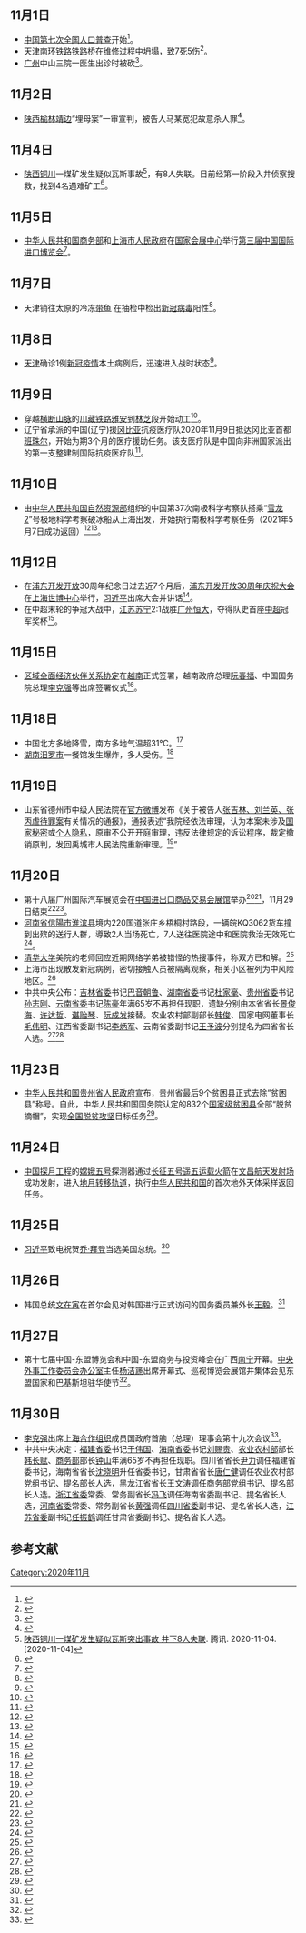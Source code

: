 <noinclude>{{MonthInNewsChina|2020|11}}</noinclude>

== 11月1日 ==
* [[中华人民共和国第七次全国人口普查|中国第七次全国人口普查]]开始<ref>{{cite web|url=https://www.thepaper.cn/newsDetail_forward_9806979|title=首次全面电子化！第七次全国人口普查正式开始！|date=2020-11-01|accessdate=2020-11-01|publisher=澎湃|archive-date=2020-11-05|archive-url=https://web.archive.org/web/20201105061451/https://www.thepaper.cn/newsDetail_forward_9806979|dead-url=no}}</ref>。
* [[天津市|天津]][[天津南环铁路|南环铁路]]铁路桥在维修过程中坍塌，致7死5伤<ref>{{cite web|url=https://new.qq.com/rain/a/20201101A09FAO00|title=天津“铁路桥坍塌事故”救援基本结束，共致7死5伤|publisher=腾讯|date=2020-11-01|accessdate=2020-11-01}}</ref>。
* [[广州市|广州]]中山三院一医生出诊时被砍<ref>{{Cite web |title=央视评广州伤医案：一万句道德谴责比不上一个对医生的安保措施-千龙网·中国首都网 |url=http://china.qianlong.com/2020/1101/4936781.shtml |accessdate=2020-11-04 |work=china.qianlong.com |archive-date=2020-11-11 |archive-url=https://web.archive.org/web/20201111151445/http://china.qianlong.com/2020/1101/4936781.shtml |dead-url=no }}<!--https://www.google.com/search?q=%E5%BB%A3%E5%B7%9E%E5%82%B7%E9%86%AB%E6%A1%88--></ref>。

== 11月2日 ==
* [[陕西省|陕西]][[榆林市|榆林]][[靖边|靖边]]“埋母案”一审宣判，被告人马某宽犯故意杀人罪<ref>{{Cite web |title=陕西男子活埋79岁母亲 获刑12年 其母已于9月底去世_新闻频道_中华网 |url=https://news.china.com/socialgd/10000169/20201102/38916592.html |accessdate=2020-11-04 |work=news.china.com |archive-date=2020-11-04 |archive-url=https://web.archive.org/web/20201104071752/https://news.china.com/socialgd/10000169/20201102/38916592.html |dead-url=no }}<!--https://www.google.com/search?source=hp&ei=rI-hX7XPJ9f8wAO82JbIAg&q=%E9%99%95%E8%A5%BF%E7%94%B7%E5%AD%90%E6%B4%BB%E5%9F%8B79%E5%B2%81%E6%AF%8D%E4%BA%B2&oq=%E9%99%95%E8%A5%BF%E7%94%B7%E5%AD%90%E6%B4%BB%E5%9F%8B79%E5%B2%81%E6%AF%8D%E4%BA%B2&gs_lcp=CgZwc3ktYWIQA1DLD1jLD2CXF2gAcAB4AIABuQGIAbkBkgEDMC4xmAEAoAECoAEBqgEHZ3dzLXdpeg&sclient=psy-ab&ved=0ahUKEwi11bDU7-bsAhVXPnAKHTysBSkQ4dUDCAc&uact=5--></ref>。

== 11月4日 ==
* [[陕西省|陕西]][[铜川市|铜川]]一煤矿发生疑似瓦斯事故<ref>[https://new.qq.com/rain/a/20201104A0CQ3G00 陕西铜川一煤矿发生疑似瓦斯突出事故 井下8人失联]. 腾讯. 2020-11-04. [2020-11-04]</ref>，有8人失联。目前经第一阶段入井侦察搜救，找到4名遇难矿工<ref>{{Cite web|title=陕西铜川煤矿事故已致4人遇难_腾讯新闻|url=https://new.qq.com/rain/a/20201105A05ZWK00|accessdate=2020-11-07|work=new.qq.com|archive-date=2020-11-13|archive-url=https://web.archive.org/web/20201113075933/https://new.qq.com/rain/a/20201105A05ZWK00|dead-url=no}}</ref>。

== 11月5日 ==

* [[中華人民共和國商務部|中华人民共和国商务部]]和[[上海市人民政府|上海市人民政府]]在[[國家會展中心_(上海)|国家会展中心]]举行[[第三届中国国际进口博览会|第三届中国国际进口博览会]]<ref>{{Cite web|title=第三届进博会将于11月5日至10日在上海举办--财经--人民网|url=http://finance.people.com.cn/n1/2020/0519/c1004-31714377.html|accessdate=2020-11-07|work=finance.people.com.cn|archive-date=2020-11-06|archive-url=https://web.archive.org/web/20201106160121/http://finance.people.com.cn/n1/2020/0519/c1004-31714377.html|dead-url=no}}</ref>。

== 11月7日 ==
* 天津销往太原的冷冻[[带鱼|带鱼]] 在抽检中检出[[严重急性呼吸系统综合征冠状病毒2|新冠病毒]]阳性<ref>{{cite news|url=http://www.nbd.com.cn/articles/2020-11-08/1543238.html|title=山西太原进口冷冻带鱼制品外包装检出阳性，该批次带鱼系从天津港销往太原，原产于印度|date=2020-11-08|accessdate=2020-11-09|publisher=每经网|archive-date=2022-01-04|archive-url=https://web.archive.org/web/20220104020536/http://www.nbd.com.cn/articles/2020-11-08/1543238.html}}</ref>。

== 11月8日 ==

* [[天津市|天津]]确诊1例[[2019冠狀病毒病天津市疫情|新冠疫情]]本土病例后，迅速进入战时状态<ref>{{Cite web|title=天津进入战时状态！新增1例为河北籍！涉疫情货物流向多地，河北等地紧急排查……_腾讯新闻|url=https://new.qq.com/rain/a/20201108A08WPS00|accessdate=2020-11-08|work=new.qq.com|archive-date=2020-11-13|archive-url=https://web.archive.org/web/20201113083312/https://new.qq.com/rain/a/20201108A08WPS00|dead-url=no}}</ref>。
== 11月9日 ==
*穿越[[横断山脉|横断山脉]]的[[川藏铁路|川藏铁路]][[雅安市|雅安]]到[[林芝市|林芝]]段开始动工<ref>{{Cite web|title=习近平对川藏铁路开工建设作出重要指示强调 发扬“两路”精神和青藏铁路精神 高质量推进工程建设 李克强作出批示|url=http://www.chinanews.com/gn/2020/11-08/9333234.shtml|accessdate=|author=|date=2020-11-08|format=|publisher=新华社|language=zh-cn|archive-date=2021-02-20|archive-url=https://web.archive.org/web/20210220022730/http://www.chinanews.com/gn/2020/11-08/9333234.shtml}}</ref>。
* 辽宁省承派的中国(辽宁)援[[冈比亚|冈比亚]]抗疫医疗队2020年11月9日抵达冈比亚首都[[班珠尔|班珠尔]]，开始为期3个月的医疗援助任务。该支医疗队是中国向非洲国家派出的第一支整建制国际抗疫医疗队<ref>{{Cite web|title=我国援非第一支整建制抗疫医疗队载誉归辽-中新网|url=http://www.chinanews.com/sh/2021/03-03/9423710.shtml|accessdate=2021-03-03|work=中国新闻网|archive-date=2021-03-03|archive-url=https://web.archive.org/web/20210303194614/http://www.chinanews.com/sh/2021/03-03/9423710.shtml}}</ref>。

== 11月10日 ==
*由[[中华人民共和国自然资源部|中华人民共和国自然资源部]]组织的中国第37次南极科学考察队搭乘“[[雪龙2号|雪龙2]]”号极地科学考察破冰船从上海出发，开始执行南极科学考察任务（2021年5月7日成功返回）<ref>{{Cite web|title=中国第37次南极考察圆满完成 “雪龙2”船返回上海-新华网|url=http://www.xinhuanet.com/expo/2021-05/08/c_1211145951.htm|access-date=2021-07-12|work=新华网|archive-date=2021-07-14|archive-url=https://web.archive.org/web/20210714235602/http://www.xinhuanet.com/expo/2021-05/08/c_1211145951.htm}}</ref><ref>{{Cite web|title=“雪龙2”号返回上海 中国第37次南极考察圆满完成-中新网|url=http://www.chinanews.com/gn/2021/05-07/9471827.shtml|access-date=2021-07-12|work=中新网|archive-date=2021-07-15|archive-url=https://web.archive.org/web/20210715193018/http://www.chinanews.com/gn/2021/05-07/9471827.shtml}}</ref>。

== 11月12日 ==
*在[[浦东开发开放|浦东开发开放]]30周年纪念日过去近7个月后，[[浦东开发开放30周年庆祝大会|浦东开发开放30周年庆祝大会]]在[[中国2010年上海世界博览会世博中心|上海世博中心]]举行，[[习近平|习近平]]出席大会并讲话<ref>{{Cite web|title=浦东开发开放30周年庆祝大会隆重举行 习近平发表重要讲话-新华网|url=http://www.xinhuanet.com/politics/leaders/2020-11/12/c_1126731550.htm|accessdate=2020-11-15|work=www.xinhuanet.com|archive-date=2020-11-28|archive-url=https://web.archive.org/web/20201128232919/http://www.xinhuanet.com/politics/leaders/2020-11/12/c_1126731550.htm|dead-url=no}}</ref>。
*在中超末轮的争冠大战中，[[江苏苏宁足球俱乐部|江苏苏宁]]2:1战胜[[广州恒大淘宝足球俱乐部|广州恒大]]，夺得队史首座[[中国足球协会超级联赛|中超]]冠军奖杯<ref>{{Cite web|title=2:1力克广州恒大，江苏苏宁首夺中超冠军！-中新网|url=http://www.chinanews.com/ty/2020/11-12/9337070.shtml|accessdate=2020-11-15|work=www.chinanews.com|archive-date=2020-11-14|archive-url=https://web.archive.org/web/20201114203908/http://www.chinanews.com/ty/2020/11-12/9337070.shtml|dead-url=no}}</ref>。
== 11月15日 ==
*[[区域全面经济伙伴关系协定|区域全面经济伙伴关系协定]]在[[越南|越南]]正式签署，越南政府总理[[阮春福|阮春福]]、中国国务院总理[[李克强|李克强]]等出席签署仪式<ref>{{Cite web|1=|url=http://politics.people.com.cn/n1/2020/1116/c1024-31931585.html|title=李克强出席第四次区域全面经济伙伴关系协定领导人会议|author=白阳|publisher=人民网|date=2020年11月16日|access-date=2020年11月16日|archive-date=2022年1月2日|archive-url=https://web.archive.org/web/20220102003859/http://politics.people.com.cn/n1/2020/1116/c1024-31931585.html}}</ref>。

== 11月18日 ==
* 中国北方多地降雪，南方多地气温超31°C。<ref>{{cite news|url=https://news.china.com/socialgd/10000169/20201118/38979168_all.html|title=北方大到暴雪南方多地气温超过31度,你那儿是冷是热？|publisher=中华网新闻|date=2020-11-18|accessdate=2020-11-18}}</ref>
* [[汨罗市|湖南汨罗市]]一餐馆发生爆炸，多人受伤。<ref>{{cite news|url=https://www.chinanews.com/sh/2020/11-18/9341530.shtml|title=湖南汨罗市一餐馆发生爆炸已导致34人受伤|publisher=中国新闻网|date=2020-11-28|accessdate=2020-11-28}}</ref>

== 11月19日 ==
*山东省德州市中级人民法院在[[新浪微博|官方微博]]发布《关于被告人[[张吉林、刘兰英、张丙虐待罪案|张吉林、刘兰英、张丙虐待罪案]]有关情况的通报》，通报表述“我院经依法审理，认为本案未涉及[[国家秘密|国家秘密]]或[[隐私权|个人隐私]]，原审不公开开庭审理，违反法律规定的诉讼程序，裁定撤销原判，发回禹城市人民法院重新审理。<ref>{{Cite web |url=https://www.chinanews.com/sh/2020/11-19/9342243.shtml |title=山东德州中院通报“女子遭虐待致死案”：发回重审 |accessdate=2020-11-26 |author= |date=2020-11-18 |work=编辑：丁宝秀 |publisher=中国新闻网 |language=Zh-hans |archive-date=2020-12-03 |archive-url=https://web.archive.org/web/20201203151956/https://www.chinanews.com/sh/2020/11-19/9342243.shtml |dead-url=no }}</ref>”

== 11月20日 ==
* 第十八届广州国际汽车展览会在[[中国进出口商品交易会展馆|中国进出口商品交易会展馆]]举办<ref>{{Cite web|title=迎来别样“成人礼” 第十八届广州车展今日开幕_中国经济网――国家经济门户|url=http://auto.ce.cn/auto/gundong/202011/20/t20201120_36029654.shtml|access-date=2021-07-17|work=auto.ce.cn|archive-date=2021-07-17|archive-url=https://web.archive.org/web/20210717163822/http://auto.ce.cn/auto/gundong/202011/20/t20201120_36029654.shtml}}</ref><ref>{{Cite web|title=第十八届广州国际汽车展览会将于本月20日在中国进出口商品交易会展馆举办 - 广州市人民政府门户网站|url=http://www.gz.gov.cn/xw/jrgz/content/post_6905386.html|access-date=2021-07-17|work=www.gz.gov.cn|archive-date=2021-07-19|archive-url=https://web.archive.org/web/20210719133806/http://www.gz.gov.cn/xw/jrgz/content/post_6905386.html}}</ref>，11月29日结束<ref>{{Cite web|title=第十八届广州国际汽车展览会圆满闭幕|url=https://auto.huanqiu.com/article/40uXjdnsfL3|access-date=2021-07-17|work=auto.huanqiu.com|archive-date=2021-07-17|archive-url=https://web.archive.org/web/20210717163816/https://auto.huanqiu.com/article/40uXjdnsfL3}}</ref><ref>{{Cite web|title=“新科技 新生活”第十八届广州国际车展抢先看|url=https://auto.cctv.com/2020/11/19/VIDEEQimsVwEeg72Gukn5BJS201119.shtml|access-date=2021-07-17|work=auto.cctv.com|archive-date=2021-07-19|archive-url=https://web.archive.org/web/20210719133805/https://auto.cctv.com/2020/11/19/VIDEEQimsVwEeg72Gukn5BJS201119.shtml}}</ref>。
*[[河南省|河南省]][[信陽市|信陽市]][[淮滨县|淮滨县]]境内220国道张庄乡梧桐村路段，一辆皖KQ3062货车撞到出殡的送行人群，導致2人当场死亡，7人送往医院途中和医院救治无效死亡<ref>{{cite news |title=河南信阳货车与送葬人群相撞交通事故造成9死4伤 肇事车主已被控制 |url=https://china.huanqiu.com/article/40m5UnlRsdf |accessdate=2020-11-20 |archive-date=2020-11-28 |archive-url=https://web.archive.org/web/20201128043133/https://china.huanqiu.com/article/40m5UnlRsdf |dead-url=no }}</ref>。
*[[清华大学|清华大学]]美院的老师回应近期网络学弟被错怪的热搜事件，称双方已和解。<ref>{{cite news|url=https://news.online.sh.cn/news/gb/content/2020-11/20/content_9675914_2.htm|title=清华美院老师回应咸猪手事件 网友：所谓的“道歉”太缺诚意|date=2020-11-20|accessdate=2020-11-21|publisher=上海热线}}</ref>
*上海市出现散发新冠病例，密切接触人员被隔离观察，相关小区被列为中风险地区。<ref>{{cite news|url=https://new.qq.com/omn/20201121/20201121A03VI200.html|title=张文宏这样研判上海疫情：均与机场物流人员有关，系散发病例|publisher=腾讯网|date=2020-11-21|accessdate=2020-11-21}}</ref>
*中共中央公布：[[吉林省委|吉林省委]]书记[[巴音朝鲁|巴音朝鲁]]、[[湖南省委|湖南省委]]书记[[杜家毫|杜家毫]]、[[贵州省委|贵州省委]]书记[[孙志刚_(官员)|孙志刚]]、[[云南省委|云南省委]]书记[[陈豪_(1954年)|陈豪]]年满65岁不再担任现职，遗缺分别由本省省长[[景俊海|景俊海]]、[[许达哲|许达哲]]、[[谌贻琴|谌贻琴]]、[[阮成发|阮成发]]接替。农业农村部副部长[[韩俊_(1963年)|韩俊]]、国家电网董事长[[毛伟明|毛伟明]]、江西省委副书记[[李炳军|李炳军]]、云南省委副书记[[王予波|王予波]]分别提名为四省省长人选。<ref>{{cite web |title=吉林等4省省委主要负责同志职务调整 |url=http://www.xinhuanet.com/renshi/2020-11/20/c_1126765656.htm |website=新华网 |accessdate=2021-07-17 |date=2020-11-20 |archive-date=2021-07-19 |archive-url=https://web.archive.org/web/20210719190905/http://www.xinhuanet.com/renshi/2020-11/20/c_1126765656.htm }}</ref><ref>{{cite web |title=省长接任省委书记同时，这3省各到任1位副书记 |url=https://www.sohu.com/a/433257224_203783?scm=1002.b000b.1e70324.ARTICLE_REC |website=搜狐 |accessdate=2021-07-17 |date=2020-11-21 |archive-date=2021-07-19 |archive-url=https://web.archive.org/web/20210719132601/https://www.sohu.com/a/433257224_203783?scm=1002.b000b.1e70324.ARTICLE_REC }}</ref>

== 11月23日 ==
*[[中华人民共和国|中华人民共和国]][[贵州省人民政府|贵州省人民政府]]宣布，贵州省最后9个贫困县正式去除“贫困县”称号。自此，中华人民共和国国务院认定的832个[[国家级贫困县|国家级贫困县]]全部“脱贫摘帽”，实现[[脱贫攻坚战|全国脱贫攻坚]]目标任务<ref>{{cite news |author1=[[新闻联播|新闻联播]] |title=全国832个国家级贫困县全部脱贫摘帽 |url=https://china.huanqiu.com/article/40oiiZIn8Rw?qq-pf-to=pcqq.c2c |accessdate=2020-11-23 |work=[[中国中央电视台|中国中央电视台]] |agency=[[环球时报|环球网]] |date=2020-11-23 |archive-date=2021-01-15 |archive-url=https://web.archive.org/web/20210115033329/https://china.huanqiu.com/article/40oiiZIn8Rw?qq-pf-to=pcqq.c2c |dead-url=no }}</ref>。

== 11月24日 ==
*[[中国探月工程|中国探月工程]]的[[嫦娥五号|嫦娥五号]]探测器通过[[長征五號|长征五号遥五运载火箭]]在[[文昌航天发射场|文昌航天发射场]]成功发射，进入[[霍曼轉移軌道|地月转移轨道]]，执行[[中华人民共和国|中华人民共和国]]的首次地外天体采样返回任务。
==11月25日==
*[[习近平|习近平]]致电祝贺[[乔·拜登|乔·拜登]]当选美国总统。<ref>{{cite news|author1=中国政府网|title=习近平致电祝贺拜登当选美国总统|url=http://www.gov.cn/xinwen/2020-11/25/content_5564620.htm|accessdate=2020-11-25|date=2020-11-25|archive-date=2021-01-24|archive-url=https://web.archive.org/web/20210124235208/http://www.gov.cn/xinwen/2020-11/25/content_5564620.htm}}</ref>

==11月26日==
*韩国总统[[文在寅|文在寅]]在首尔会见对韩国进行正式访问的国务委员兼外长[[王毅|王毅]]。<ref>{{Cite news|url=http://www.xinhuanet.com/world/2020-11/26/c_1126791262.htm|title=韩国总统文在寅会见王毅|author=新华社|date=2020-11-26|work=|publisher=|accessdate=2020-11-26|language=zh-cn|archive-date=2020-11-26|archive-url=https://web.archive.org/web/20201126235754/http://www.xinhuanet.com/world/2020-11/26/c_1126791262.htm|dead-url=no}}</ref>
==11月27日 ==
*第十七届中国-东盟博览会和中国-东盟商务与投资峰会在广西[[南宁|南宁]]开幕。[[中央外事工作委员会办公室|中央外事工作委员会办公室]]主任[[杨洁篪|杨洁篪]]出席开幕式、巡视博览会展馆并集体会见东盟国家和巴基斯坦驻华使节<ref>{{Cite web|title=杨洁篪出席第十七届中国－东盟博览会开幕式 — 中华人民共和国外交部|url=https://www.fmprc.gov.cn/web/wjdt_674879/gjldrhd_674881/t1836178.shtml|accessdate=2021-03-19|work=中华人民共和国外交部|archive-date=2021-03-20|archive-url=https://web.archive.org/web/20210320002052/https://www.fmprc.gov.cn/web/wjdt_674879/gjldrhd_674881/t1836178.shtml|dead-url=no}}</ref>。

==11月30日==
*[[李克强|李克强]]出席[[上海合作组织|上海合作组织]]成员国政府首脑（总理）理事会第十九次会议<ref>{{cite news|author1=中国政府网|title=李克强出席上海合作组织成员国政府首脑（总理）理事会第十九次会议|url=http://www.gov.cn/premier/2020-11/30/content_5566005.htm|accessdate=2020-11-30|date=2020-11-30|archive-date=2020-12-07|archive-url=https://web.archive.org/web/20201207215727/http://www.gov.cn/premier/2020-11/30/content_5566005.htm|dead-url=no}}</ref>。
*中共中央决定：[[福建省委|福建省委]]书记[[于伟国|于伟国]]、[[海南省委|海南省委]]书记[[刘赐贵|刘赐贵]]、[[农业农村部|农业农村部]]部长[[韩长赋|韩长赋]]、[[中华人民共和国商务部|商务部]]部长[[钟山_(官员)|钟山]]年满65岁不再担任现职。四川省省长[[尹力_(官员)|尹力]]调任福建省委书记，海南省省长[[沈晓明_(1963年)|沈晓明]]升任省委书记，甘肃省省长[[唐仁健|唐仁健]]调任农业农村部党组书记、提名部长人选，黑龙江省省长[[王文涛|王文涛]]调任商务部党组书记、提名部长人选。[[浙江省委|浙江省委]]常委、常务副省长[[冯飞|冯飞]]调任海南省委副书记、提名省长人选，[[河南省委|河南省委]]常委、常务副省长[[黄强_(1963年)|黄强]]调任[[四川省委|四川省委]]副书记、提名省长人选，[[江苏省委|江苏省委]]副书记[[任振鹤|任振鹤]]调任甘肃省委副书记、提名省长人选。

== 参考文献 ==
{{reflist|2}}

{{Portal:中国大陆新闻动态/Footer}}

[[Category:2020年11月|Category:2020年11月]]